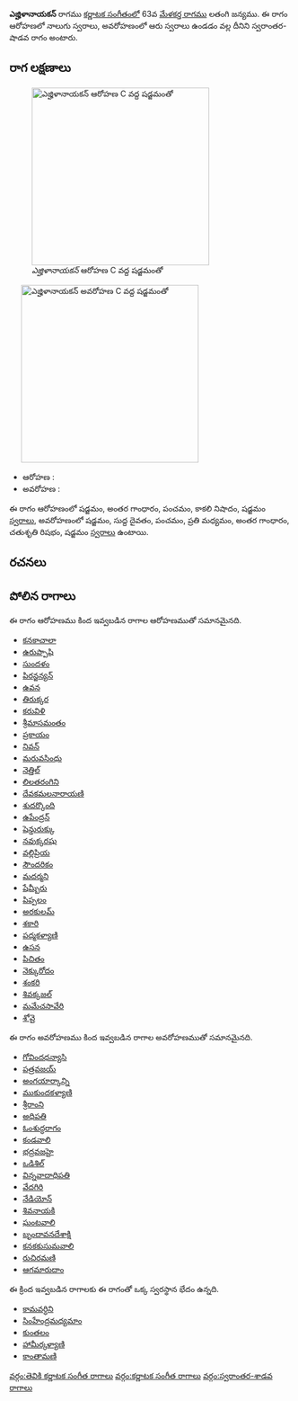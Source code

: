 {{Infobox ragam
	| name          	= ఎజ్హిళానాయకన్
	| synonym	    	= 
	| mela          	= 
	| chakra        	= 
	| janaka        	= 
	| type          	= స్వరాంతర-శాడవ
	| arohanam      	= {{svaraC|S|G3|P|N3|S'}} 
	| avarohanam    	= {{svaraC|S'|D1|P|M2|G3|R2|S}}
	| jeeva         	=
	| chhaya        	=
	| nyasa         	=
	| vishesha      	= 
	| equivalent  		= 
}}
{{కర్ణాటక సంగీత రాగాలు}}
'''ఎజ్హిళానాయకన్''' రాగము [[కర్ణాటక సంగీతం]]లో 63వ [[మేళకర్త రాగము]] లతంగి జన్యము.  ఈ రాగం ఆరోహణలో నాలుగు స్వరాలు, అవరోహణంలో ఆరు స్వరాలు ఉండడం వల్ల దీనిని స్వరాంతర-షాడవ రాగం అంటారు.


==రాగ లక్షణాలు==
[[Image:ezhilanayakan_ar_kb2wiki.png|thumb|right|316px|''ఎజ్హిళానాయకన్'' ఆరోహణ C వద్ద షడ్జమంతో]]
	[[Image:ezhilanayakan_av_kb2wiki.png|thumb|right|316px|''ఎజ్హిళానాయకన్'' అవరోహణ C వద్ద షడ్జమంతో]]

* ఆరోహణ : {{svaraC|S|G3|P|N3|S'}} 
* అవరోహణ : {{svaraC|S'|D1|P|M2|G3|R2|S}}

ఈ రాగం ఆరోహణంలో షడ్జమం, అంతర గాంధారం, పంచమం, కాకలి  నిషాదం, షడ్జమం [[స్వరాలు]], అవరోహణంలో షడ్జమం, సుద్ద దైవతం, పంచమం, ప్రతి మధ్యమం, అంతర గాంధారం, చతుశృతి రిషభం, షడ్జమం [[స్వరాలు]] ఉంటాయి.

==రచనలు==



==పోలిన రాగాలు==
ఈ రాగం ఆరోహణము కింద ఇవ్వబడిన రాగాల ఆరోహణముతో సమానమైనది.
* [[కనకాచాలా]]
* [[ఉరుప్పాషి]]
* [[సుందళం]]
* [[పిరన్జన్యన్]]
* [[ ఉవన]]
* [[తిరుక్కర]]
* [[కరువిళి]]
* [[శ్రీమాసమంతం]]
* [[ప్రకాయం]]
* [[నివన్]]
* [[మరువసింధు]]
* [[నెత్తిల్]]
* [[లిలతరంగిని]]
* [[దేవకమలనారాయణి]]
* [[శుదర్కొంది]]
* [[ఉపేంద్రన్]]
* [[షెన్డురుక్కు]]
* [[నవుక్కరషు]]
* [[వల్లిప్రియ]]
* [[ సౌందరికం]]
* [[మదర్మని]]
* [[ షేమ్బీరు]]
* [[పిప్పలం]]
* [[అరకులమ్]]
* [[శకారి]]
* [[ పద్మకళ్యాణి]]
* [[ ఉసన]]
* [[ పిచితం]]
* [[నెక్కురోదం]]
* [[శంకరి]]
* [[శివక్కజల్]]
* [[మమేచసావేరి]]
* [[శోవై]]

ఈ రాగం అవరోహణము కింద ఇవ్వబడిన రాగాల అవరోహణముతో సమానమైనది.
* [[గోవిందధన్యాసి]]
* [[పత్రవజయ్]]
* [[అంగయార్కాన్ని]]
* [[ముకుందకళ్యాణి]]
* [[శ్రీరాంని]]
* [[అధిపతి]]
* [[ఓంశుద్ధరాగం]]
* [[కండవాలి]]
* [[భద్రవజహై]]
* [[ ఒడిశిల్]]
* [[విన్నవాదాధిపతి]]
* [[వేదగిరి]]
* [[నేడియోన్]]
* [[శివనాయకి]]
* [[ఘంటవాలి]]
* [[బృందావనదేశాక్షి]]
* [[కనకకుసుమవాలి]]
* [[రుచిరమణి]]
* [[ఆగమారుదాం]]

ఈ క్రింద ఇవ్వబడిన రాగాలకు ఈ రాగంతో ఒక్క స్వరస్థాన భేదం ఉన్నది.
* [[కామవర్ధిని]]
* [[సింహేంద్రమధ్యమాం]]
* [[కుంతలం]]
* [[ హామీర్కళ్యాణి]]
* [[కాంతామణి]]



[[వర్గం:తెవికి కర్ణాటక సంగీత రాగాలు]]
[[వర్గం:కర్ణాటక సంగీత రాగాలు]]
[[వర్గం:స్వరాంతర-శాడవ రాగాలు]]